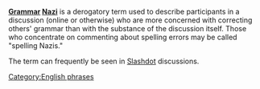'''[[Grammar]] [[Nazi]]''' is a derogatory term used to describe participants in a discussion (online or otherwise) who are more concerned with correcting others' grammar than with the substance of the discussion itself.  Those who concentrate on commenting about spelling errors may be called "spelling Nazis."

The term can frequently be seen in [[Slashdot]] discussions.
{{stub}}

[[Category:English phrases]]